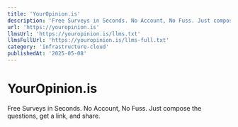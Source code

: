 ```yaml
---
title: 'YourOpinion.is'
description: 'Free Surveys in Seconds. No Account, No Fuss. Just compose the questions, get a link, and share.'
url: 'https://youropinion.is'
llmsUrl: 'https://youropinion.is/llms.txt'
llmsFullUrl: 'https://youropinion.is/llms-full.txt'
category: 'infrastructure-cloud'
publishedAt: '2025-05-08'
---
```


# YourOpinion.is

Free Surveys in Seconds. No Account, No Fuss. Just compose the questions, get a link, and share.
